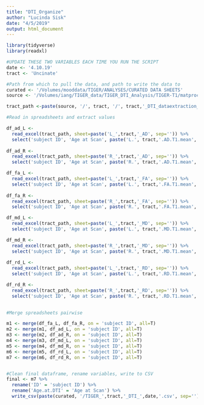 ```yaml
---
title: "DTI_Organize"
author: "Lucinda Sisk"
date: "4/5/2019"
output: html_document
---
```

```r
library(tidyverse)
library(readxl)

#UPDATE THESE TWO VARIABLES EACH TIME YOU RUN THE SCRIPT
date <- '4.10.19'
tract <- 'Uncinate'

#Path from which to pull the data, and path to write the data to
curated <- '/Volumes/mooddata/TIGER/ANALYSES/CURATED DATA SHEETS'
source <- '/Volumes/iang/TIGER_data/TIGER_DTI_Analysis/TIGER-T1/matproc/AFQ_results'

tract_path <-paste(source, '/', tract, '/', tract,'_DTI_dataextraction_TIGER_T1.xlsx', sep='')

```


```r
#Read in spreadsheets and extract values

df_ad_L <- 
  read_excel(tract_path, sheet=paste('L_',tract,'_AD', sep='')) %>%
  select('subject ID', 'Age at Scan', paste('L.', tract,'.AD.T1.mean', sep=''))
  
df_ad_R <- 
  read_excel(tract_path, sheet=paste('R_',tract,'_AD', sep='')) %>%
  select('subject ID', 'Age at Scan', paste('R.', tract,'.AD.T1.mean', sep=''))

df_fa_L <- 
  read_excel(tract_path, sheet=paste('L_',tract,'_FA', sep='')) %>%
  select('subject ID', 'Age at Scan', paste('L.', tract,'.FA.T1.mean', sep=''))
  
df_fa_R <- 
  read_excel(tract_path, sheet=paste('R_',tract,'_FA', sep='')) %>%
  select('subject ID', 'Age at Scan', paste('R.', tract,'.FA.T1.mean', sep=''))

df_md_L <- 
  read_excel(tract_path, sheet=paste('L_',tract,'_MD', sep='')) %>%
  select('subject ID', 'Age at Scan', paste('L.', tract,'.MD.T1.mean', sep=''))

df_md_R <- 
  read_excel(tract_path, sheet=paste('R_',tract,'_MD', sep='')) %>%
  select('subject ID', 'Age at Scan', paste('R.', tract,'.MD.T1.mean', sep=''))
  
df_rd_L <- 
  read_excel(tract_path, sheet=paste('L_',tract,'_RD', sep='')) %>%
  select('subject ID', 'Age at Scan', paste('L.', tract,'.RD.T1.mean', sep=''))

df_rd_R <- 
  read_excel(tract_path, sheet=paste('R_',tract,'_RD', sep='')) %>%
  select('subject ID', 'Age at Scan', paste('R.', tract,'.RD.T1.mean', sep=''))
  

```

```r
#Merge spreadsheets pairwise

m1 <- merge(df_fa_L, df_fa_R, on = 'subject ID', all=T) 
m2 <- merge(m1, df_ad_L, on = 'subject ID', all=T)
m3 <- merge(m2, df_ad_R, on = 'subject ID', all=T)
m4 <- merge(m3, df_md_L, on = 'subject ID', all=T)
m5 <- merge(m4, df_md_R, on = 'subject ID', all=T)
m6 <- merge(m5, df_rd_L, on = 'subject ID', all=T)
m7 <- merge(m6, df_rd_R, on = 'subject ID', all=T)


#Clean final dataframe, rename variables, write to CSV
final <- m7 %>%
  rename('ID' = 'subject ID') %>%
  rename('Age.at.DTI' = 'Age at Scan') %>%
  write_csv(paste(curated, '/TIGER_',tract,'_DTI_',date,'.csv', sep=''))


```
